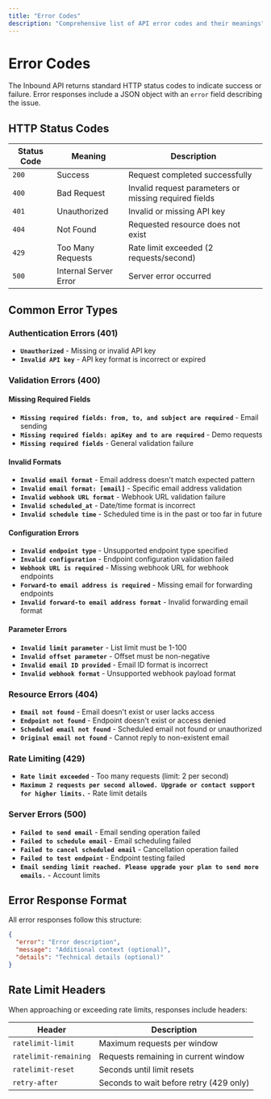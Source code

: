 ```yaml
---
title: "Error Codes"
description: "Comprehensive list of API error codes and their meanings"
---
```


# Error Codes

The Inbound API returns standard HTTP status codes to indicate success or failure. Error responses include a JSON object with an `error` field describing the issue.

## HTTP Status Codes

| Status Code | Meaning | Description |
|-------------|---------|-------------|
| `200` | Success | Request completed successfully |
| `400` | Bad Request | Invalid request parameters or missing required fields |
| `401` | Unauthorized | Invalid or missing API key |
| `404` | Not Found | Requested resource does not exist |
| `429` | Too Many Requests | Rate limit exceeded (2 requests/second) |
| `500` | Internal Server Error | Server error occurred |

## Common Error Types

### Authentication Errors (401)

- **`Unauthorized`** - Missing or invalid API key
- **`Invalid API key`** - API key format is incorrect or expired

### Validation Errors (400)

#### Missing Required Fields
- **`Missing required fields: from, to, and subject are required`** - Email sending
- **`Missing required fields: apiKey and to are required`** - Demo requests
- **`Missing required fields`** - General validation failure

#### Invalid Formats
- **`Invalid email format`** - Email address doesn't match expected pattern
- **`Invalid email format: [email]`** - Specific email address validation
- **`Invalid webhook URL format`** - Webhook URL validation failure
- **`Invalid scheduled_at`** - Date/time format is incorrect
- **`Invalid schedule time`** - Scheduled time is in the past or too far in future

#### Configuration Errors
- **`Invalid endpoint type`** - Unsupported endpoint type specified
- **`Invalid configuration`** - Endpoint configuration validation failed
- **`Webhook URL is required`** - Missing webhook URL for webhook endpoints
- **`Forward-to email address is required`** - Missing email for forwarding endpoints
- **`Invalid forward-to email address format`** - Invalid forwarding email format

#### Parameter Errors
- **`Invalid limit parameter`** - List limit must be 1-100
- **`Invalid offset parameter`** - Offset must be non-negative
- **`Invalid email ID provided`** - Email ID format is incorrect
- **`Invalid webhook format`** - Unsupported webhook payload format

### Resource Errors (404)

- **`Email not found`** - Email doesn't exist or user lacks access
- **`Endpoint not found`** - Endpoint doesn't exist or access denied
- **`Scheduled email not found`** - Scheduled email not found or unauthorized
- **`Original email not found`** - Cannot reply to non-existent email

### Rate Limiting (429)

- **`Rate limit exceeded`** - Too many requests (limit: 2 per second)
- **`Maximum 2 requests per second allowed. Upgrade or contact support for higher limits.`** - Rate limit details

### Server Errors (500)

- **`Failed to send email`** - Email sending operation failed
- **`Failed to schedule email`** - Email scheduling failed  
- **`Failed to cancel scheduled email`** - Cancellation operation failed
- **`Failed to test endpoint`** - Endpoint testing failed
- **`Email sending limit reached. Please upgrade your plan to send more emails.`** - Account limits

## Error Response Format

All error responses follow this structure:

```json
{
  "error": "Error description",
  "message": "Additional context (optional)",
  "details": "Technical details (optional)"
}
```

## Rate Limit Headers

When approaching or exceeding rate limits, responses include headers:

| Header | Description |
|--------|-------------|
| `ratelimit-limit` | Maximum requests per window |
| `ratelimit-remaining` | Requests remaining in current window |
| `ratelimit-reset` | Seconds until limit resets |
| `retry-after` | Seconds to wait before retry (429 only) |
